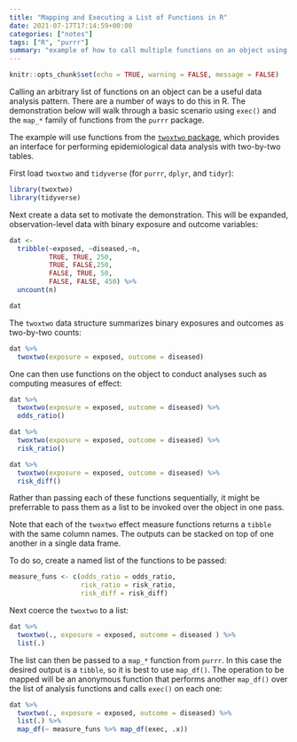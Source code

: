 ```yaml
---
title: "Mapping and Executing a List of Functions in R"
date: 2021-07-17T17:14:59+00:00
categories: ["notes"]
tags: ["R", "purrr"]
summary: "example of how to call multiple functions on an object using purrr"
---
```


```r
knitr::opts_chunk$set(echo = TRUE, warning = FALSE, message = FALSE)
```

Calling an arbitrary list of functions on an object can be a useful data analysis pattern. There are a number of ways to do this in R. The demonstration below will walk through a basic scenario using `exec()` and the `map_*` family of functions from the `purrr` package.

The example will use functions from the [`twoxtwo` package](https://cran.r-project.org/package=twoxtwo), which provides an interface for performing epidemiological data analysis with two-by-two tables. 


First load `twoxtwo` and `tidyverse` (for `purrr`, `dplyr`, and `tidyr`):

```r
library(twoxtwo)
library(tidyverse)
```

Next create a data set to motivate the demonstration. This will be expanded, observation-level data with binary exposure and outcome variables:

```r
dat <-
  tribble(~exposed, ~diseased,~n,
          TRUE, TRUE, 250,
          TRUE, FALSE,250,
          FALSE, TRUE, 50,
          FALSE, FALSE, 450) %>%
  uncount(n)

dat
```

The `twoxtwo` data structure summarizes binary exposures and outcomes as two-by-two counts:

```r
dat %>%
  twoxtwo(exposure = exposed, outcome = diseased)
```

One can then use functions on the object to conduct analyses such as computing measures of effect:

```r
dat %>%
  twoxtwo(exposure = exposed, outcome = diseased) %>%
  odds_ratio()
```

```r
dat %>%
  twoxtwo(exposure = exposed, outcome = diseased) %>%
  risk_ratio()
```

```r
dat %>%
  twoxtwo(exposure = exposed, outcome = diseased) %>%
  risk_diff()
```

Rather than passing each of these functions sequentially, it might be preferrable to pass them as a list to be invoked over the object in one pass.

Note that each of the `twoxtwo` effect measure functions returns a `tibble` with the same column names. The outputs can be stacked on top of one another in a single data frame.

To do so, create a named list of the functions to be passed:

```r
measure_funs <- c(odds_ratio = odds_ratio, 
                  risk_ratio = risk_ratio, 
                  risk_diff = risk_diff)
```

Next coerce the `twoxtwo` to a list:

```r
dat %>%
  twoxtwo(., exposure = exposed, outcome = diseased ) %>%
  list(.)
```

The list can then be passed to a `map_*` function from `purrr`. In this case the desired output is a `tibble`, so it is best to use `map_df()`. The operation to be mapped will be an anonymous function that performs another `map_df()` over the list of analysis functions and calls `exec()` on each one:

```r
dat %>%
  twoxtwo(., exposure = exposed, outcome = diseased) %>%
  list(.) %>%
  map_df(~ measure_funs %>% map_df(exec, .x))
```
